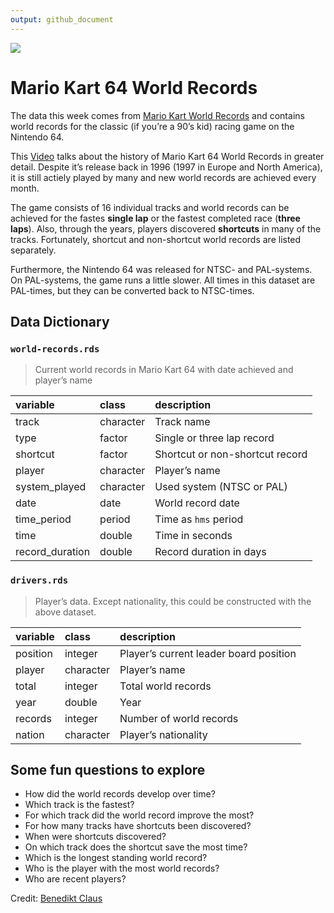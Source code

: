 ```yaml
---
output: github_document
---
```


![](https://images.unsplash.com/photo-1599409636295-e3cf3538f212?ixid=MXwxMjA3fDB8MHxwaG90by1wYWdlfHx8fGVufDB8fHw%3D&ixlib=rb-1.2.1&auto=format&fit=crop&w=750&q=80%20750w)

# Mario Kart 64 World Records

The data this week comes from [Mario Kart World Records](https://mkwrs.com/) and contains world records for the classic (if you're a 90's kid) racing game on the Nintendo 64. 

This [Video](https://www.youtube.com/watch?v=D6cpa-TvKn8&ab_channel=SummoningSalt) talks about the history of Mario Kart 64 World Records in greater detail. Despite it's release back in 1996 (1997 in Europe and North America), it is still actiely played by many and new world records are achieved every month.

The game consists of 16 individual tracks and world records can be achieved for the fastes **single lap** or the fastest completed race (**three laps**). Also, through the years, players discovered **shortcuts** in many of the tracks. Fortunately, shortcut and non-shortcut world records are listed separately.

Furthermore, the Nintendo 64 was released for NTSC- and PAL-systems. On PAL-systems, the game runs a little slower. All times in this dataset are PAL-times, but they can be converted back to NTSC-times.

## Data Dictionary
### `world-records.rds`
> Current world records in Mario Kart 64 with date achieved and player's name

|variable         |class     |description |
|:----------------|:---------|:-----------|
|track            |character | Track name |
|type             |factor    | Single or three lap record |
|shortcut         |factor    | Shortcut or non-shortcut record |
|player           |character | Player's name |
|system_played    |character | Used system (NTSC or PAL) |
|date             |date      | World record date |
|time_period      |period    | Time as `hms` period |
|time             |double    | Time in seconds |
|record_duration  |double    | Record duration in days |


### `drivers.rds`
> Player's data. Except nationality, this could be constructed with the above dataset.

|variable         |class     |description |
|:----------------|:---------|:-----------|
|position         |integer   | Player's current leader board position |
|player           |character | Player's name |
|total            |integer   | Total world records |
|year             |double    | Year |
|records          |integer   | Number of world records |
|nation           |character | Player's nationality |


## Some fun questions to explore
- How did the world records develop over time?
- Which track is the fastest?
- For which track did the world record improve the most?
- For how many tracks have shortcuts been discovered?
- When were shortcuts discovered?
- On which track does the shortcut save the most time?
- Which is the longest standing world record?
- Who is the player with the most world records?
- Who are recent players?

Credit: [Benedikt Claus](https://github.com/benediktclaus)
